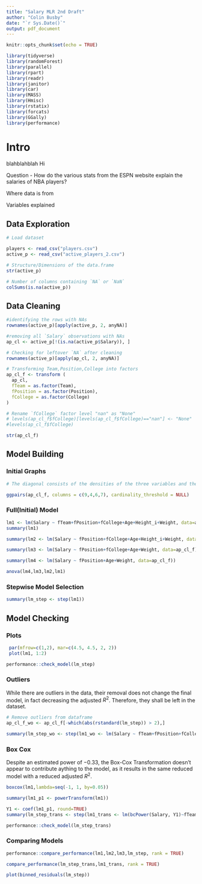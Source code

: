 ```yaml
---
title: "Salary MLR 2nd Draft"
author: "Colin Busby"
date: "`r Sys.Date()`"
output: pdf_document
---
```


```r
knitr::opts_chunk$set(echo = TRUE)
```

```r
library(tidyverse)
library(randomForest)
library(parallel)
library(rpart)
library(readr)
library(janitor)
library(car)
library(MASS)
library(Hmisc)
library(rstatix)
library(forcats)
library(GGally)
library(performance)
```

# Intro

blahblahblah Hi

Question - How do the various stats from the ESPN website explain the salaries of NBA players?

Where data is from

Variables explained

## Data Exploration

```r
# Load dataset

players <- read_csv("players.csv")
active_p <- read_csv("active_players_2.csv")
```

```r
# Structure/Dimensions of the data.frame
str(active_p)
```

```r
# Number of columns containing `NA` or `NaN`
colSums(is.na(active_p))
```

## Data Cleaning

```r
#identifying the rows with NAs
rownames(active_p)[apply(active_p, 2, anyNA)]

#removing all `Salary` observations with NAs
ap_cl <- active_p[!(is.na(active_p$Salary)), ]
```

```r
# Checking for leftover `NA` after cleaning
rownames(active_p)[apply(ap_cl, 2, anyNA)]
```

```r
# Transforming Team,Position,College into factors
ap_cl_f <- transform (
  ap_cl,
  fTeam = as.factor(Team),
  fPosition = as.factor(Position),
  fCollege = as.factor(College)
)
```

```r
# Rename `fCollege` factor level "nan" as "None"
# levels(ap_cl_f$fCollege)[levels(ap_cl_f$fCollege)=="nan"] <- "None"
#levels(ap_cl_f$fCollege)
```

```r
str(ap_cl_f)
```

## Model Building

### Initial Graphs

```r
# The diagonal consists of the densities of the three variables and the upper panels consist of the correlation coefficients between the variables.

ggpairs(ap_cl_f, columns = c(9,4,6,7), cardinality_threshold = NULL)
```

### Full(Initial) Model

```r
lm1 <- lm(Salary ~ fTeam+fPosition+fCollege+Age+Height_i+Weight, data=ap_cl_f)
summary(lm1)
```

```r
summary(lm2 <- lm(Salary ~ fPosition+fCollege+Age+Height_i+Weight, data=ap_cl_f))
```

```r
summary(lm3 <- lm(Salary ~ fPosition+fCollege+Age+Weight, data=ap_cl_f))
```

```r
summary(lm4 <- lm(Salary ~ fPosition+Age+Weight, data=ap_cl_f))
```

```r
anova(lm4,lm3,lm2,lm1)
```

### Stepwise Model Selection

```r
summary(lm_step <- step(lm1))
```

## Model Checking

### Plots

```r
 par(mfrow=c(1,2), mar=c(4.5, 4.5, 2, 2))
 plot(lm1, 1:2)
```

```r
performance::check_model(lm_step)
```

### Outliers

While there are outliers in the data, their removal does not change the final model, in fact decreasing the adjusted $R^2$. Therefore, they shall be left in the dataset.

```r
# Remove outliers from dataframe
ap_cl_f_wo <- ap_cl_f[-which(abs(rstandard(lm_step)) > 2),]
```

```r
summary(lm_step_wo <- step(lm1_wo <- lm(Salary ~ fTeam+fPosition+fCollege+Age+Height_i+Weight, data=ap_cl_f_wo)))
```

### Box Cox

Despite an estimated power of $-0.33$, the Box-Cox Transformation doesn't appear to contribute aything to the model, as it results in the same reduced model with a reduced adjusted $R^2$.

```r
boxcox(lm1,lambda=seq(-1, 1, by=0.05))
```

```r
summary(lm1_p1 <- powerTransform(lm1))
```

```r
Y1 <- coef(lm1_p1, round=TRUE)
summary(lm_step_trans <- step(lm1_trans <- lm(bcPower(Salary, Y1)~fTeam + fPosition + fCollege + Age + Height_i + Weight, data = ap_cl_f)))
```

```r
performance::check_model(lm_step_trans)
```

### Comparing Models

```r
performance::compare_performance(lm1,lm2,lm3,lm_step, rank = TRUE)
```

```r
compare_performance(lm_step_trans,lm1_trans, rank = TRUE)
```

```r
plot(binned_residuals(lm_step))
```
